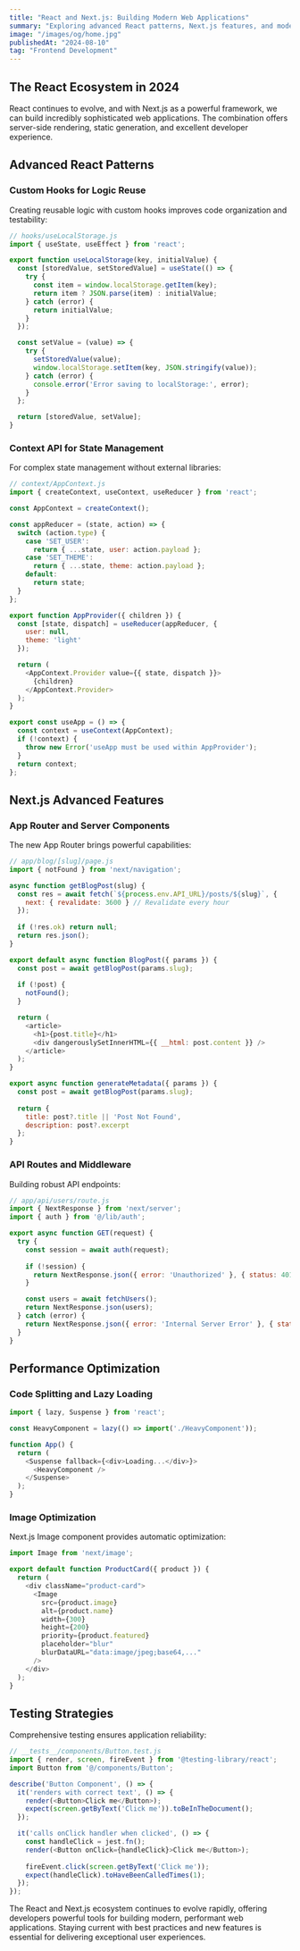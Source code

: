 ```yaml
---
title: "React and Next.js: Building Modern Web Applications"
summary: "Exploring advanced React patterns, Next.js features, and modern JavaScript development practices for building scalable, performant web applications."
image: "/images/og/home.jpg"
publishedAt: "2024-08-10"
tag: "Frontend Development"
---
```


## The React Ecosystem in 2024

React continues to evolve, and with Next.js as a powerful framework, we can build incredibly sophisticated web applications. The combination offers server-side rendering, static generation, and excellent developer experience.

## Advanced React Patterns

### Custom Hooks for Logic Reuse
Creating reusable logic with custom hooks improves code organization and testability:

```javascript
// hooks/useLocalStorage.js
import { useState, useEffect } from 'react';

export function useLocalStorage(key, initialValue) {
  const [storedValue, setStoredValue] = useState(() => {
    try {
      const item = window.localStorage.getItem(key);
      return item ? JSON.parse(item) : initialValue;
    } catch (error) {
      return initialValue;
    }
  });

  const setValue = (value) => {
    try {
      setStoredValue(value);
      window.localStorage.setItem(key, JSON.stringify(value));
    } catch (error) {
      console.error('Error saving to localStorage:', error);
    }
  };

  return [storedValue, setValue];
}
```

### Context API for State Management
For complex state management without external libraries:

```javascript
// context/AppContext.js
import { createContext, useContext, useReducer } from 'react';

const AppContext = createContext();

const appReducer = (state, action) => {
  switch (action.type) {
    case 'SET_USER':
      return { ...state, user: action.payload };
    case 'SET_THEME':
      return { ...state, theme: action.payload };
    default:
      return state;
  }
};

export function AppProvider({ children }) {
  const [state, dispatch] = useReducer(appReducer, {
    user: null,
    theme: 'light'
  });

  return (
    <AppContext.Provider value={{ state, dispatch }}>
      {children}
    </AppContext.Provider>
  );
}

export const useApp = () => {
  const context = useContext(AppContext);
  if (!context) {
    throw new Error('useApp must be used within AppProvider');
  }
  return context;
};
```

## Next.js Advanced Features

### App Router and Server Components
The new App Router brings powerful capabilities:

```javascript
// app/blog/[slug]/page.js
import { notFound } from 'next/navigation';

async function getBlogPost(slug) {
  const res = await fetch(`${process.env.API_URL}/posts/${slug}`, {
    next: { revalidate: 3600 } // Revalidate every hour
  });
  
  if (!res.ok) return null;
  return res.json();
}

export default async function BlogPost({ params }) {
  const post = await getBlogPost(params.slug);
  
  if (!post) {
    notFound();
  }

  return (
    <article>
      <h1>{post.title}</h1>
      <div dangerouslySetInnerHTML={{ __html: post.content }} />
    </article>
  );
}

export async function generateMetadata({ params }) {
  const post = await getBlogPost(params.slug);
  
  return {
    title: post?.title || 'Post Not Found',
    description: post?.excerpt
  };
}
```

### API Routes and Middleware
Building robust API endpoints:

```javascript
// app/api/users/route.js
import { NextResponse } from 'next/server';
import { auth } from '@/lib/auth';

export async function GET(request) {
  try {
    const session = await auth(request);
    
    if (!session) {
      return NextResponse.json({ error: 'Unauthorized' }, { status: 401 });
    }

    const users = await fetchUsers();
    return NextResponse.json(users);
  } catch (error) {
    return NextResponse.json({ error: 'Internal Server Error' }, { status: 500 });
  }
}
```

## Performance Optimization

### Code Splitting and Lazy Loading
```javascript
import { lazy, Suspense } from 'react';

const HeavyComponent = lazy(() => import('./HeavyComponent'));

function App() {
  return (
    <Suspense fallback={<div>Loading...</div>}>
      <HeavyComponent />
    </Suspense>
  );
}
```

### Image Optimization
Next.js Image component provides automatic optimization:

```javascript
import Image from 'next/image';

export default function ProductCard({ product }) {
  return (
    <div className="product-card">
      <Image
        src={product.image}
        alt={product.name}
        width={300}
        height={200}
        priority={product.featured}
        placeholder="blur"
        blurDataURL="data:image/jpeg;base64,..."
      />
    </div>
  );
}
```

## Testing Strategies

Comprehensive testing ensures application reliability:

```javascript
// __tests__/components/Button.test.js
import { render, screen, fireEvent } from '@testing-library/react';
import Button from '@/components/Button';

describe('Button Component', () => {
  it('renders with correct text', () => {
    render(<Button>Click me</Button>);
    expect(screen.getByText('Click me')).toBeInTheDocument();
  });

  it('calls onClick handler when clicked', () => {
    const handleClick = jest.fn();
    render(<Button onClick={handleClick}>Click me</Button>);
    
    fireEvent.click(screen.getByText('Click me'));
    expect(handleClick).toHaveBeenCalledTimes(1);
  });
});
```

The React and Next.js ecosystem continues to evolve rapidly, offering developers powerful tools for building modern, performant web applications. Staying current with best practices and new features is essential for delivering exceptional user experiences.